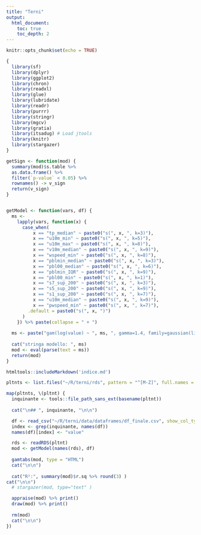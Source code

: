 ```yaml
---
title: "Terni"
output: 
  html_document:
    toc: true
    toc_depth: 2
---
```


```r
knitr::opts_chunk$set(echo = TRUE)

{
  library(sf)
  library(dplyr)
  library(ggplot2)
  library(chron)
  library(readxl)
  library(glue)
  library(lubridate)
  library(readr)
  library(purrr)
  library(stringr)
  library(mgcv)
  library(gratia)
  library(itsadug) # Load jtools
  library(knitr)
  library(stargazer)
} 

getSign <- function(mod) {
  summary(mod)$s.table %>% 
  as.data.frame() %>% 
  filter(`p-value` < 0.05) %>% 
  rownames() -> v_sign
  return(v_sign)
}


getModel <- function(vars, df) {
  ms <- 
    lapply(vars, function(x) {
      case_when(
          x == "tp_median" ~ paste0("s(", x, ", k=3)"),
          x == "u10m_min" ~ paste0("s(", x, ", k=5)"),
          x == "u10m_max" ~ paste0("s(", x, ", k=8)"),
          x == "v10m_median" ~ paste0("s(", x, ", k=9)"),
          x == "wspeed_min" ~ paste0("s(", x, ", k=8)"),
          x == "pblmin_median" ~ paste0("s(", x, ", k=3)"),
          x == "pbl00_median" ~ paste0("s(", x, ", k=6)"),
          x == "pblmin_IQR" ~ paste0("s(", x, ", k=9)"),
          x == "pbl00_min" ~ paste0("s(", x, ", k=1)"),
          x == "s7_sup_200" ~ paste0("s(", x, ", k=3)"),
          x == "s5_sup_200" ~ paste0("s(", x, ", k=9)"),
          x == "s1_sup_200" ~ paste0("s(", x, ", k=7)"),
          x == "u10m_median" ~ paste0("s(", x, ", k=9)"),
          x == "pwspeed_min" ~ paste0("s(", x, ", k=7)"),
        .default = paste0("s(", x, ")")
      )
    }) %>% paste(collapse = " + ") 
  
  ms <- paste("gam(log(value) ~ ", ms, ", gamma=1.4, family=gaussian(link=log), data = df)")
  
  cat("stringa modello: ", ms)
  mod <- eval(parse(text = ms))
  return(mod)
}


```

```r
htmltools::includeMarkdown('indice.md')

```

```r

pltnts <- list.files("~/R/terni/rds", pattern = "^[M-Z]", full.names = TRUE) 

map(pltnts, \(pltnt) {
  inquinante <- tools::file_path_sans_ext(basename(pltnt))
  
  cat("\n## ", inquinante, "\n\n")

  df <- read_csv("~/R/terni/data/dataframes/df_finale.csv", show_col_types = FALSE)
  index <- grep(inquinante, names(df))
  names(df)[index] <- "value"

  rds <- readRDS(pltnt)
  mod <- getModel(names(rds), df)
  
  gamtabs(mod, type = "HTML")
  cat("\n\n")
    
  cat("R²:", summary(mod)$r.sq %>% round(3) )
cat("\n\n")
  # stargazer(mod, type="text" )

  appraise(mod) %>% print()
  draw(mod) %>% print()
  
  rm(mod)
  cat("\n\n")
})


```


